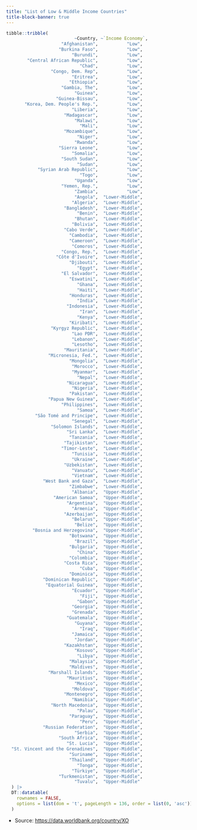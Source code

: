```yaml
---
title: "List of Low & Middle Income Countries"
title-block-banner: true
---
```


```r
tibble::tribble(
                          ~Country, ~`Income Economy`,
                     "Afghanistan",           "Low",
                    "Burkina Faso",           "Low",
                         "Burundi",           "Low",
        "Central African Republic",           "Low",
                            "Chad",           "Low",
                 "Congo, Dem. Rep",           "Low",
                         "Eritrea",           "Low",
                        "Ethiopia",           "Low",
                     "Gambia, The",           "Low",
                          "Guinea",           "Low",
                   "Guinea-Bissau",           "Low",
       "Korea, Dem. People's Rep.",           "Low",
                         "Liberia",           "Low",
                      "Madagascar",           "Low",
                          "Malawi",           "Low",
                            "Mali",           "Low",
                      "Mozambique",           "Low",
                           "Niger",           "Low",
                          "Rwanda",           "Low",
                    "Sierra Leone",           "Low",
                         "Somalia",           "Low",
                     "South Sudan",           "Low",
                           "Sudan",           "Low",
            "Syrian Arab Republic",           "Low",
                            "Togo",           "Low",
                          "Uganda",           "Low",
                     "Yemen, Rep.",           "Low",
                          "Zambia",           "Low",
                          "Angola",  "Lower-Middle",
                         "Algeria",  "Lower-Middle",
                      "Bangladesh",  "Lower-Middle",
                           "Benin",  "Lower-Middle",
                          "Bhutan",  "Lower-Middle",
                         "Bolivia",  "Lower-Middle",
                      "Cabo Verde",  "Lower-Middle",
                        "Cambodia",  "Lower-Middle",
                        "Cameroon",  "Lower-Middle",
                         "Comoros",  "Lower-Middle",
                     "Congo, Rep.",  "Lower-Middle",
                   "Côte d'Ivoire",  "Lower-Middle",
                        "Djibouti",  "Lower-Middle",
                           "Egypt",  "Lower-Middle",
                     "El Salvador",  "Lower-Middle",
                        "Eswatini",  "Lower-Middle",
                           "Ghana",  "Lower-Middle",
                           "Haiti",  "Lower-Middle",
                        "Honduras",  "Lower-Middle",
                           "India",  "Lower-Middle",
                       "Indonesia",  "Lower-Middle",
                            "Iran",  "Lower-Middle",
                           "Kenya",  "Lower-Middle",
                        "Kiribati",  "Lower-Middle",
                 "Kyrgyz Republic",  "Lower-Middle",
                         "Lao PDR",  "Lower-Middle",
                         "Lebanon",  "Lower-Middle",
                         "Lesotho",  "Lower-Middle",
                      "Mauritania",  "Lower-Middle",
                "Micronesia, Fed.",  "Lower-Middle",
                        "Mongolia",  "Lower-Middle",
                         "Morocco",  "Lower-Middle",
                         "Myanmar",  "Lower-Middle",
                           "Nepal",  "Lower-Middle",
                       "Nicaragua",  "Lower-Middle",
                         "Nigeria",  "Lower-Middle",
                        "Pakistan",  "Lower-Middle",
                "Papua New Guinea",  "Lower-Middle",
                     "Philippines",  "Lower-Middle",
                           "Samoa",  "Lower-Middle",
           "São Tomé and Principe",  "Lower-Middle",
                         "Senegal",  "Lower-Middle",
                 "Solomon Islands",  "Lower-Middle",
                       "Sri Lanka",  "Lower-Middle",
                        "Tanzania",  "Lower-Middle",
                      "Tajikistan",  "Lower-Middle",
                     "Timor-Leste",  "Lower-Middle",
                         "Tunisia",  "Lower-Middle",
                         "Ukraine",  "Lower-Middle",
                      "Uzbekistan",  "Lower-Middle",
                         "Vanuatu",  "Lower-Middle",
                         "Vietnam",  "Lower-Middle",
              "West Bank and Gaza",  "Lower-Middle",
                        "Zimbabwe",  "Lower-Middle",
                         "Albania",  "Upper-Middle",
                  "American Samoa",  "Upper-Middle",
                       "Argentina",  "Upper-Middle",
                         "Armenia",  "Upper-Middle",
                      "Azerbaijan",  "Upper-Middle",
                         "Belarus",  "Upper-Middle",
                          "Belize",  "Upper-Middle",
          "Bosnia and Herzegovina",  "Upper-Middle",
                        "Botswana",  "Upper-Middle",
                          "Brazil",  "Upper-Middle",
                        "Bulgaria",  "Upper-Middle",
                           "China",  "Upper-Middle",
                        "Colombia",  "Upper-Middle",
                      "Costa Rica",  "Upper-Middle",
                            "Cuba",  "Upper-Middle",
                        "Dominica",  "Upper-Middle",
              "Dominican Republic",  "Upper-Middle",
               "Equatorial Guinea",  "Upper-Middle",
                         "Ecuador",  "Upper-Middle",
                            "Fiji",  "Upper-Middle",
                           "Gabon",  "Upper-Middle",
                         "Georgia",  "Upper-Middle",
                         "Grenada",  "Upper-Middle",
                       "Guatemala",  "Upper-Middle",
                          "Guyana",  "Upper-Middle",
                            "Iraq",  "Upper-Middle",
                         "Jamaica",  "Upper-Middle",
                          "Jordan",  "Upper-Middle",
                      "Kazakhstan",  "Upper-Middle",
                          "Kosovo",  "Upper-Middle",
                           "Libya",  "Upper-Middle",
                        "Malaysia",  "Upper-Middle",
                        "Maldives",  "Upper-Middle",
                "Marshall Islands",  "Upper-Middle",
                       "Mauritius",  "Upper-Middle",
                          "Mexico",  "Upper-Middle",
                         "Moldova",  "Upper-Middle",
                      "Montenegro",  "Upper-Middle",
                         "Namibia",  "Upper-Middle",
                 "North Macedonia",  "Upper-Middle",
                           "Palau",  "Upper-Middle",
                        "Paraguay",  "Upper-Middle",
                            "Peru",  "Upper-Middle",
              "Russian Federation",  "Upper-Middle",
                          "Serbia",  "Upper-Middle",
                    "South Africa",  "Upper-Middle",
                       "St. Lucia",  "Upper-Middle",
  "St. Vincent and the Grenadines",  "Upper-Middle",
                        "Suriname",  "Upper-Middle",
                        "Thailand",  "Upper-Middle",
                           "Tonga",  "Upper-Middle",
                         "Türkiye",  "Upper-Middle",
                    "Turkmenistan",  "Upper-Middle",
                          "Tuvalu",  "Upper-Middle"
  ) |> 
  DT::datatable(
    rownames = FALSE,
    options = list(dom = 't', pageLength = 136, order = list(0, 'asc'))
  )

```

- Source: [https://data.worldbank.org/country/XO](https://data.worldbank.org/country/XO)